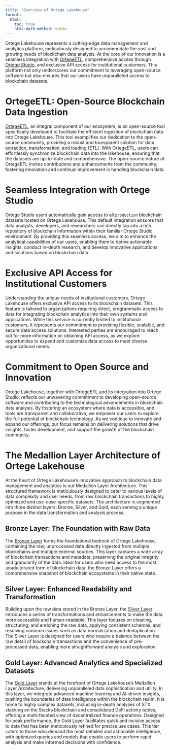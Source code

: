 ```yaml
---
title: "Overview of Ortege Lakehouse"
format:
  html:
    toc: true
    html-math-method: katex
---
```


Ortege Lakehouse represents a cutting-edge data management and analytics platform, meticulously designed to accommodate the vast and growing needs of blockchain data analysis. At the core of our innovation is a seamless integration with [OrtegeETL](https://github.com/Ortege-xyz/ortegeETL), comprehensive access through [Ortege Studio](https://app.ortege.ai/dashboard/list/), and exclusive API access for institutional customers. This platform not only underscores our commitment to leveraging open-source software but also ensures that our users have unparalleled access to blockchain datasets.

# OrtegeETL: Open-Source Blockchain Data Ingestion
[OrtegeETL](https://github.com/Ortege-xyz/ortegeETL), an integral component of our ecosystem, is an open-source tool specifically developed to facilitate the efficient ingestion of blockchain data into Ortege Lakehouse. This tool exemplifies our dedication to the open-source community, providing a robust and transparent solution for data extraction, transformation, and loading (ETL). With OrtegeETL, users can effortlessly synchronize blockchain data into the lakehouse, ensuring that the datasets are up-to-date and comprehensive. The open-source nature of OrtegeETL invites contributions and enhancements from the community, fostering innovation and continual improvement in handling blockchain data.

# Seamless Integration with Ortege Studio
Ortege Studio users automatically gain access to all `production` blockchain datasets hosted on Ortege Lakehouse. This default integration ensures that data analysts, developers, and researchers can directly tap into a rich repository of blockchain information within their familiar Ortege Studio environment. By providing this seamless access, we aim to enhance the analytical capabilities of our users, enabling them to derive actionable insights, conduct in-depth research, and develop innovative applications and solutions based on blockchain data.

# Exclusive API Access for Institutional Customers
Understanding the unique needs of institutional customers, Ortege Lakehouse offers exclusive API access to its blockchain datasets. This feature is tailored to organizations requiring direct, programmatic access to data for integrating blockchain analytics into their own systems and applications. While this service is currently limited to institutional customers, it represents our commitment to providing flexible, scalable, and secure data access solutions. Interested parties are encouraged to reach out for more information on obtaining API access, as we explore opportunities to expand and customize data access to meet diverse organizational needs.

# Commitment to Open Source and Innovation
Ortege Lakehouse, together with OrtegeETL and its integration into Ortege Studio, reflects our unwavering commitment to developing open-source software and contributing to the technological advancements in blockchain data analysis. By fostering an ecosystem where data is accessible, and tools are transparent and collaborative, we empower our users to explore the full potential of blockchain technology. As we continue to innovate and expand our offerings, our focus remains on delivering solutions that drive insights, foster development, and support the growth of the blockchain community.

# The Medallion Layer Architecture of Ortege Lakehouse
At the heart of Ortege Lakehouse's innovative approach to blockchain data management and analytics is our Medallion Layer Architecture. This structured framework is meticulously designed to cater to various levels of data complexity and user needs, from raw blockchain transactions to highly optimized and use-case-specific datasets. The architecture is segmented into three distinct layers: Bronze, Silver, and Gold, each serving a unique purpose in the data transformation and analysis process.

## Bronze Layer: The Foundation with Raw Data
The [Bronze Layer](bronze.qmd) forms the foundational bedrock of Ortege Lakehouse, containing the raw, unprocessed data directly ingested from multiple blockchains and multiple external sources. This layer captures a wide array of blockchain transactions and metadata, preserving the original integrity and granularity of the data. Ideal for users who need access to the most unadulterated form of blockchain data, the Bronze Layer offers a comprehensive snapshot of blockchain ecosystems in their native state.

## Silver Layer: Enhanced Readability and Transformation
Building upon the raw data stored in the Bronze Layer, the [Silver Layer](silver.qmd) introduces a series of transformations and enhancements to make the data more accessible and human-readable. This layer focuses on cleaning, structuring, and enriching the raw data, applying consistent schemas, and resolving common issues such as data normalization and deduplication. The Silver Layer is designed for users who require a balance between the raw detail of blockchain transactions and the convenience of pre-processed data, enabling more straightforward analysis and exploration.

## Gold Layer: Advanced Analytics and Specialized Datasets
The [Gold Layer](gold.qmd) stands at the forefront of Ortege Lakehouse's Medallion Layer Architecture, delivering unparalleled data sophistication and utility. In this layer, we integrate advanced machine learning and AI-driven insights, pushing the boundaries of data intelligence within the blockchain realm. It is home to highly complex datasets, including in-depth analyses of STX stacking on the Stacks blockchain and consolidated DeFi activity tables, offering a multi-faceted view of decentralized finance operations. Designed for peak performance, the Gold Layer facilitates quick and incisive access to data that has been meticulously refined for precise use cases. This tier caters to those who demand the most detailed and actionable intelligence, with optimized queries and models that enable users to perform rapid analysis and make informed decisions with confidence.